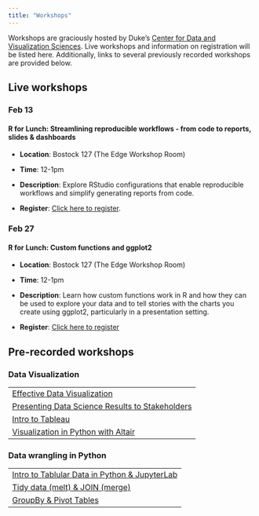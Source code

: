 ```yaml
---
title: "Workshops"
---
```


Workshops are graciously hosted by Duke's [Center for Data and Visualization Sciences](https://library.duke.edu/data).
<!-- Live workshops along with links to register are listed below. -->
Live workshops and information on registration will be listed here.
Additionally, links to several previously recorded workshops are provided below.

## Live workshops

### Feb 13

#### R for Lunch: Streamlining reproducible workflows - from code to reports, slides & dashboards

- **Location**: Bostock 127 (The Edge Workshop Room)

- **Time**: 12-1pm

- **Description**:  Explore RStudio configurations that enable reproducible workflows and simplify generating reports from code.

- **Register**: [Click here to register](https://duke.libcal.com/event/13664838).

### Feb 27

#### R for Lunch: Custom functions and ggplot2

- **Location**: Bostock 127 (The Edge Workshop Room)

- **Time**: 12-1pm

- **Description**: Learn how custom functions work in R and how they can be used to explore your data and to tell stories with the charts you create using ggplot2, particularly in a presentation setting.

- **Register**: [Click here to register](https://duke.libcal.com/event/13668111)

<!-- ### January 25 -->

<!-- #### Visualize data with {ggplot2} - an introduction -->

<!-- - **Location**: Online -->

<!-- - **Time**: 12-1pm -->

<!-- - **Description**: We explore the opportunities for visualizing data using ggplot2 in R. We will discuss how to format your data and then jump right into plotting. We will take a look at different graph types and how to add elements to an existing graph. This event is open to non-Duke participants. -->

<!-- - **Register**: [Click here to register](https://duke.libcal.com/event/11645062) -->

<!-- ### February 15 -->

<!-- #### Visualize data with {ggplot2} - effective visualization techniques -->

<!-- - **Location**: Online -->

<!-- - **Time**: 12-1pm -->

<!-- - **Description**: We explore ways to customize visualizations in ggplot2 by adjusting colors, labels, axis and more. We will spend a little time exploring the grammar of graphics that ggplot2 relies on so that we can be equipped to make publication ready graphics. This event is open to non-Duke participants. -->

<!-- - **Register**: [Click here to register](https://duke.libcal.com/event/11645162) -->

<!-- ### February 20 -->

<!-- #### Intro to Tableau: Easy charts and maps -->

<!-- - **Location**: Online -->

<!-- - **Time**: 2-4pm -->

<!-- - **Description**: Tableau Public (available for both Windows and Mac) is incredibly useful free software that allows individuals to quickly and easily explore their data with a wide variety of visual representations, as well as create interactive web-based visualization dashboards. This workshop will focus on using Tableau Public to create data visualizations, starting with an overview of how the program thinks about data, common data manipulation and loading, and the terminology used. Activities will include a sample data visualization and mapping project, which will give people hands-on experience using Tableau’s basic chart types and dashboard creation tools. We will also discuss publishing to the Tableau Public web server and related services and tools, like the full Tableau Desktop application (free for full-time students). This event is open to non-Duke participants. -->

<!-- - **Register**: [Click here to register](https://duke.libcal.com/event/11646698) -->

<!-- ### February 22 -->

<!-- #### Streamlining reproducible workflows - from code to reports, slides & dashboards -->

<!-- - **Location**: Online -->

<!-- - **Time**: 12-1pm -->

<!-- - **Description**: We explore RStudio configurations that enable reproducible workflows and simplify generating reports from code.  This session leverages best practices that help you take control of your reports and can reduce dependencies on subscription hosts.  RStudio and Quarto were introduced and discussed in previous sessions. This event is open to non-Duke participants. -->

<!-- - **Register**: [Click here to register](https://duke.libcal.com/event/11641401) -->


## Pre-recorded workshops

### Data Visualization

|                                                                                        |
|------------------------------------------------------------------------|
| [Effective Data Visualization](https://warpwire.duke.edu/w/MesGAA/)                    |
| [Presenting Data Science Results to Stakeholders](https://warpwire.duke.edu/w/15oFAA/) |
| [Intro to Tableau](https://warpwire.duke.edu/w/ye0GAA/)                                |
| [Visualization in Python with Altair](https://warpwire.duke.edu/w/-doGAA/)             |

### Data wrangling in Python

|                                                                                      |
|------------------------------------------------------------------------|
| [Intro to Tablular Data in Python & JupyterLab](https://warpwire.duke.edu/w/4-MGAA/) |
| [Tidy data (melt) & JOIN (merge)](https://warpwire.duke.edu/w/DYMHAA/)               |
| [GroupBy & Pivot Tables](https://warpwire.duke.edu/w/cd4EAA/)                        |
